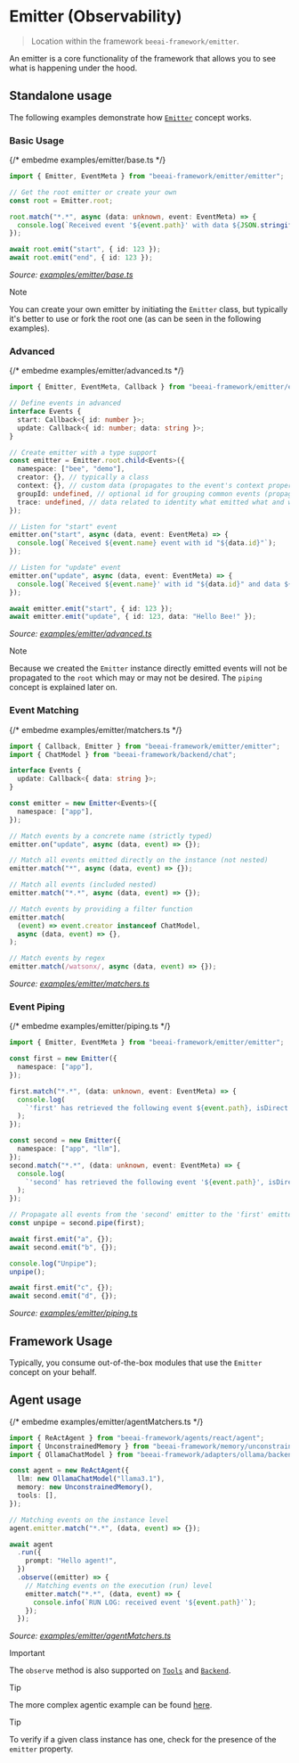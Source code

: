 # Emitter (Observability)

> Location within the framework `beeai-framework/emitter`.

An emitter is a core functionality of the framework that allows you to see what is happening under the hood.

## Standalone usage

The following examples demonstrate how [`Emitter`](/typescript/src/emitter/emitter.ts) concept works.

### Basic Usage

{/* embedme examples/emitter/base.ts */}

```ts
import { Emitter, EventMeta } from "beeai-framework/emitter/emitter";

// Get the root emitter or create your own
const root = Emitter.root;

root.match("*.*", async (data: unknown, event: EventMeta) => {
  console.log(`Received event '${event.path}' with data ${JSON.stringify(data)}`);
});

await root.emit("start", { id: 123 });
await root.emit("end", { id: 123 });
```

_Source: [examples/emitter/base.ts](/typescript/examples/emitter/base.ts)_

> [!NOTE]
>
> You can create your own emitter by initiating the `Emitter` class, but typically it's better to use or fork the root one (as can be seen in the following examples).

### Advanced

{/* embedme examples/emitter/advanced.ts */}

```ts
import { Emitter, EventMeta, Callback } from "beeai-framework/emitter/emitter";

// Define events in advanced
interface Events {
  start: Callback<{ id: number }>;
  update: Callback<{ id: number; data: string }>;
}

// Create emitter with a type support
const emitter = Emitter.root.child<Events>({
  namespace: ["bee", "demo"],
  creator: {}, // typically a class
  context: {}, // custom data (propagates to the event's context property)
  groupId: undefined, // optional id for grouping common events (propagates to the event's groupId property)
  trace: undefined, // data related to identity what emitted what and which context (internally used by framework's components)
});

// Listen for "start" event
emitter.on("start", async (data, event: EventMeta) => {
  console.log(`Received ${event.name} event with id "${data.id}"`);
});

// Listen for "update" event
emitter.on("update", async (data, event: EventMeta) => {
  console.log(`Received ${event.name}' with id "${data.id}" and data ${data.data}`);
});

await emitter.emit("start", { id: 123 });
await emitter.emit("update", { id: 123, data: "Hello Bee!" });
```

_Source: [examples/emitter/advanced.ts](/typescript/examples/emitter/advanced.ts)_

> [!NOTE]
>
> Because we created the `Emitter` instance directly emitted events will not be propagated to the `root` which may or may not be desired.
> The `piping` concept is explained later on.

### Event Matching

{/* embedme examples/emitter/matchers.ts */}

```ts
import { Callback, Emitter } from "beeai-framework/emitter/emitter";
import { ChatModel } from "beeai-framework/backend/chat";

interface Events {
  update: Callback<{ data: string }>;
}

const emitter = new Emitter<Events>({
  namespace: ["app"],
});

// Match events by a concrete name (strictly typed)
emitter.on("update", async (data, event) => {});

// Match all events emitted directly on the instance (not nested)
emitter.match("*", async (data, event) => {});

// Match all events (included nested)
emitter.match("*.*", async (data, event) => {});

// Match events by providing a filter function
emitter.match(
  (event) => event.creator instanceof ChatModel,
  async (data, event) => {},
);

// Match events by regex
emitter.match(/watsonx/, async (data, event) => {});
```

_Source: [examples/emitter/matchers.ts](/typescript/examples/emitter/matchers.ts)_

### Event Piping

{/* embedme examples/emitter/piping.ts */}

```ts
import { Emitter, EventMeta } from "beeai-framework/emitter/emitter";

const first = new Emitter({
  namespace: ["app"],
});

first.match("*.*", (data: unknown, event: EventMeta) => {
  console.log(
    `'first' has retrieved the following event ${event.path}, isDirect: ${event.source === first}`,
  );
});

const second = new Emitter({
  namespace: ["app", "llm"],
});
second.match("*.*", (data: unknown, event: EventMeta) => {
  console.log(
    `'second' has retrieved the following event '${event.path}', isDirect: ${event.source === second}`,
  );
});

// Propagate all events from the 'second' emitter to the 'first' emitter
const unpipe = second.pipe(first);

await first.emit("a", {});
await second.emit("b", {});

console.log("Unpipe");
unpipe();

await first.emit("c", {});
await second.emit("d", {});
```

_Source: [examples/emitter/piping.ts](/typescript/examples/emitter/piping.ts)_

## Framework Usage

Typically, you consume out-of-the-box modules that use the `Emitter` concept on your behalf.

## Agent usage

{/* embedme examples/emitter/agentMatchers.ts */}

```ts
import { ReActAgent } from "beeai-framework/agents/react/agent";
import { UnconstrainedMemory } from "beeai-framework/memory/unconstrainedMemory";
import { OllamaChatModel } from "beeai-framework/adapters/ollama/backend/chat";

const agent = new ReActAgent({
  llm: new OllamaChatModel("llama3.1"),
  memory: new UnconstrainedMemory(),
  tools: [],
});

// Matching events on the instance level
agent.emitter.match("*.*", (data, event) => {});

await agent
  .run({
    prompt: "Hello agent!",
  })
  .observe((emitter) => {
    // Matching events on the execution (run) level
    emitter.match("*.*", (data, event) => {
      console.info(`RUN LOG: received event '${event.path}'`);
    });
  });
```

_Source: [examples/emitter/agentMatchers.ts](/typescript/examples/emitter/agentMatchers.ts)_

> [!IMPORTANT]
>
> The `observe` method is also supported on [`Tools`](./tools.md) and [`Backend`](./backend.md).

> [!TIP]
>
> The more complex agentic example can be found [here](/typescript/examples/agents/react.ts).

> [!TIP]
>
> To verify if a given class instance has one, check for the presence of the `emitter` property.
